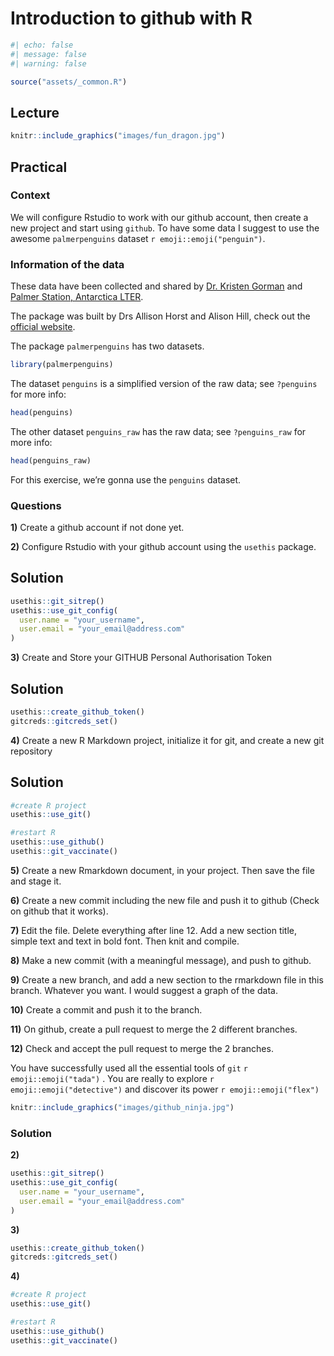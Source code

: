 # Introduction to github with R
```r
#| echo: false
#| message: false
#| warning: false

source("assets/_common.R")
```
## Lecture

```r
knitr::include_graphics("images/fun_dragon.jpg")
```

## Practical {#git_practical}

### Context

We will configure Rstudio to work with our github account, then create a new project and start using `github`. To have some data I suggest to use the awesome `palmerpenguins` dataset `r emoji::emoji("penguin")`.

### Information of the data
These data have been collected and shared by [Dr. Kristen Gorman](https://www.uaf.edu/cfos/people/faculty/detail/kristen-gorman.php) and [Palmer Station, Antarctica LTER](https://pal.lternet.edu/).

The package was built by Drs Allison Horst and Alison Hill, check out the [official website](https://allisonhorst.github.io/palmerpenguins/).

The package `palmerpenguins` has two datasets.

```r
library(palmerpenguins)
```

The dataset `penguins` is a simplified version of the raw data; see `?penguins` for more info:

```r
head(penguins)
```

The other dataset `penguins_raw` has the raw data; see `?penguins_raw` for more info:

```r
head(penguins_raw)
```


For this exercise, we're gonna use the `penguins` dataset.

### Questions

**1)** Create a github account if not done yet.

**2)** Configure Rstudio with your github account using the `usethis` package.

:::: {.content-hidden when-format="pdf"}
::: {.callout-tip collapse='true'}

# Solution
```r
usethis::git_sitrep()
usethis::use_git_config(
  user.name = "your_username",
  user.email = "your_email@address.com"
)
```
:::
::::

**3)** Create and Store your GITHUB Personal Authorisation Token

:::: {.content-hidden when-format="pdf"}
::: {.callout-tip collapse='true'}

# Solution
```r
usethis::create_github_token()
gitcreds::gitcreds_set()
```
:::
::::

**4)** Create a new R Markdown project, initialize it for git, and create a new git repository

:::: {.content-hidden when-format="pdf"}
::: {.callout-tip collapse='true'}

# Solution
```r
#create R project
usethis::use_git()

#restart R
usethis::use_github()
usethis::git_vaccinate()
```
:::
::::

**5)** Create a new Rmarkdown document, in your project. Then save the file and stage it.

**6)** Create a new commit including the new file and push it to github (Check on github that it works).

**7)** Edit the file. Delete everything after line 12. Add a new section title, simple text and text in bold font. Then knit and compile.

**8)** Make a new commit (with a meaningful message), and push to github.

**9)** Create a new branch, and add a new section to the rmarkdown file in this branch. Whatever you want. I would suggest a graph of the data.

**10)** Create a commit and push it to the branch.

**11)** On github, create a pull request to merge the 2 different branches. 

**12)** Check and accept the pull request to merge the 2 branches.

You have successfully used all the essential tools of `git` `r emoji::emoji("tada")` . You are really to explore `r emoji::emoji("detective")` and discover its power `r emoji::emoji("flex")`

```r
knitr::include_graphics("images/github_ninja.jpg")
```

::: {.content-show when-format="pdf"}


### Solution

**2)**

```r
usethis::git_sitrep()
usethis::use_git_config(
  user.name = "your_username",
  user.email = "your_email@address.com"
)
```

**3)**


```r
usethis::create_github_token()
gitcreds::gitcreds_set()
```

**4)**

```r
#create R project
usethis::use_git()

#restart R
usethis::use_github()
usethis::git_vaccinate()
```

:::